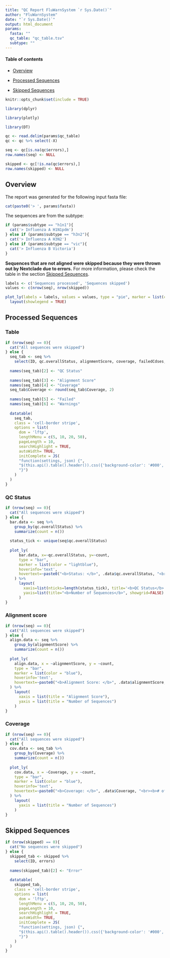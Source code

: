 ```yaml
---
title: "QC Report FluWarnSystem `r Sys.Date()`"
author: "FluWarnSystem"
date: "`r Sys.Date()`"
output: html_document
params:
  fasta: ""
  qc_table: "qc_table.tsv"
  subtype: ""
---
```


<style>
    body .main-container {
        max-width: 1800px;
    }
</style>



#### Table of contents

- [Overview](#item-zero)

- [Processed Sequences](#item-one)

- [Skipped Sequences](#item-two)


```r
knitr::opts_chunk$set(include = TRUE)
```

```r
library(dplyr)

library(plotly)

library(DT)
```

```r
qc <- read.delim(params$qc_table)
qc <- qc %>% select(-X)

seq <- qc[is.na(qc$errors),]
row.names(seq) <- NULL

skipped <- qc[!is.na(qc$errors),]
row.names(skipped) <- NULL
```


<a id="item-zero"></a>

## Overview

The report was generated for the following input fasta file:

```r
cat(paste0('> ', params$fasta))
```

The sequences are from the subtype:

```r
if (params$subtype == "h1n1"){
  cat('> Influenza A H1N1pdm')
} else if (params$subtype == "h3n2"){
  cat('> Influenza A H3N2')
} else if (params$subtype == "vic"){
  cat('> Influenza B Victoria')
}
```

**Sequences that are not aligned were skipped because they were thrown out by Nextclade due to errors.**
For more information, please check the table in the section [Skipped Sequences](#item-two).

```r
labels <- c('Sequences processed', 'Sequences skipped')
values <- c(nrow(seq), nrow(skipped))

plot_ly(labels = labels, values = values, type = "pie", marker = list(colors = c("darkgreen", "darkred"))) %>%
  layout(showlegend = TRUE)
```


<a id="item-one"></a>

## Processed Sequences {.tabset .tabset-fade}

### Table

```r
if (nrow(seq) == 0){
  cat("All sequences were skipped")
} else {
  seq_tab <- seq %>%
    select(ID, qc.overallStatus, alignmentScore, coverage, failedCdses, warnings)
  
  names(seq_tab)[2] <- "QC Status"
  
  names(seq_tab)[3] <- "Alignment Score"
  names(seq_tab)[4] <- "Coverage"
  seq_tab$Coverage <- round(seq_tab$Coverage, 2)
  
  names(seq_tab)[5] <- "Failed"
  names(seq_tab)[6] <- "Warnings"
  
  datatable(
    seq_tab, 
    class = 'cell-border stripe', 
    options = list(
      dom = 'lftp', 
      lengthMenu = c(5, 10, 20, 50),
      pageLength = 10,
      searchHighlight = TRUE,
      autoWidth= TRUE,
      initComplete = JS(
      "function(settings, json) {",
      "$(this.api().table().header()).css({'background-color': '#000', 'color': '#fff'});",
      "}")
    )
  )
}
```

### QC Status

```r
if (nrow(seq) == 0){
  cat("All sequences were skipped")
} else {  
  bar.data <- seq %>%
    group_by(qc.overallStatus) %>%
    summarize(count = n())
  
  status_tick <- unique(seq$qc.overallStatus)
  
  plot_ly(
      bar.data, x=~qc.overallStatus, y=~count, 
      type = "bar",
      marker = list(color = "lightblue"),
      hoverinfo='text',
      hovertext=~paste0("<b>Status: </b>", .data$qc.overallStatus, "<br><b># of Sequences: </b>", .data$count)
    ) %>%
      layout(
        xaxis=list(nticks=length(status_tick), title='<b>QC Status</b>', showgrid=FALSE),
        yaxis=list(title="<b>Number of Sequences</b>", showgrid=FALSE)
      )
}
```

### Alignment score

```r
if (nrow(seq) == 0){
  cat("All sequences were skipped")
} else {
  align.data <- seq %>%
    group_by(alignmentScore) %>%
    summarize(count = n())
  
  plot_ly(
    align.data, x = ~alignmentScore, y = ~count,
    type = "bar",
    marker = list(color = "blue"),
    hoverinfo='text',
    hovertext=~paste0("<b>Alignment Score: </b>", .data$alignmentScore, "<br><b># of Sequences: </b>", .data$count)
  ) %>%
    layout(
      xaxis = list(title = "Alignment Score"),
      yaxis = list(title = "Number of Sequences")
    )
}
```

### Coverage

```r
if (nrow(seq) == 0){
  cat("All sequences were skipped")
} else {  
  cov.data <- seq_tab %>%
    group_by(Coverage) %>%
    summarize(count = n())
  
  plot_ly(
    cov.data, x = ~Coverage, y = ~count,
    type = "bar",
    marker = list(color = "blue"),
    hoverinfo='text',
    hovertext=~paste0("<b>Coverage: </b>", .data$Coverage, "<br><b># of Sequences: </b>", .data$count)
  ) %>%
    layout(
      yaxis = list(title = "Number of Sequences")
    )
}
```


<a id="item-two"></a>

## Skipped Sequences 

```r
if (nrow(skipped) == 0){
  cat("No sequences were skipped")
} else {
  skipped_tab <- skipped %>%
    select(ID, errors)
  
  names(skipped_tab)[2] <- "Error"
  
  datatable(
    skipped_tab, 
    class = 'cell-border stripe', 
    options = list(
      dom = 'lftp', 
      lengthMenu = c(5, 10, 20, 50),
      pageLength = 10,
      searchHighlight = TRUE,
      autoWidth= TRUE,
      initComplete = JS(
      "function(settings, json) {",
      "$(this.api().table().header()).css({'background-color': '#000', 'color': '#fff'});",
      "}")
    )
  )
}
```